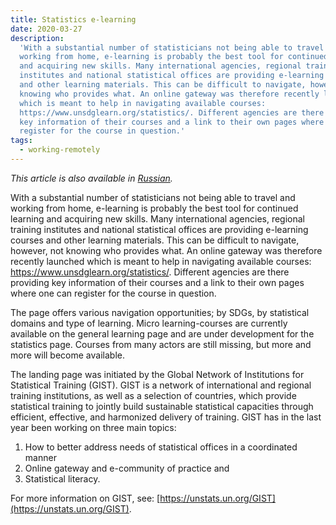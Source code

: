 ```yaml
---
title: Statistics e-learning
date: 2020-03-27
description:
  'With a substantial number of statisticians not being able to travel and
  working from home, e-learning is probably the best tool for continued learning
  and acquiring new skills. Many international agencies, regional training
  institutes and national statistical offices are providing e-learning courses
  and other learning materials. This can be difficult to navigate, however, not
  knowing who provides what. An online gateway was therefore recently launched
  which is meant to help in navigating available courses:
  https://www.unsdglearn.org/statistics/. Different agencies are there providing
  key information of their courses and a link to their own pages where one can
  register for the course in question.'
tags:
  - working-remotely
---
```


_This article is also available in [Russian](./ru.pdf)._

With a substantial number of statisticians not being able to travel and working
from home, e-learning is probably the best tool for continued learning and
acquiring new skills. Many international agencies, regional training institutes
and national statistical offices are providing e-learning courses and other
learning materials. This can be difficult to navigate, however, not knowing who
provides what. An online gateway was therefore recently launched which is meant
to help in navigating available courses: https://www.unsdglearn.org/statistics/.
Different agencies are there providing key information of their courses and a
link to their own pages where one can register for the course in question.

The page offers various navigation opportunities; by SDGs, by statistical
domains and type of learning. Micro learning-courses are currently available on
the general learning page and are under development for the statistics page.
Courses from many actors are still missing, but more and more will become
available.

The landing page was initiated by the Global Network of Institutions for
Statistical Training (GIST). GIST is a network of international and regional
training institutions, as well as a selection of countries, which provide
statistical training to jointly build sustainable statistical capacities through
efficient, effective, and harmonized delivery of training. GIST has in the last
year been working on three main topics:

1. How to better address needs of statistical offices in a coordinated manner
2. Online gateway and e-community of practice and
3. Statistical literacy.

For more information on GIST, see:
[https://unstats.un.org/GIST](https://unstats.un.org/GIST).
